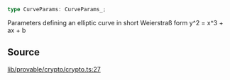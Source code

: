 ```ts
type CurveParams: CurveParams_;
```

Parameters defining an elliptic curve in short Weierstraß form
y^2 = x^3 + ax + b

## Source

[lib/provable/crypto/crypto.ts:27](https://github.com/o1-labs/o1js/blob/72b8e2c2b9aaba4b5c12257bdd63dfe2676a3d99/src/lib/provable/crypto/crypto.ts#L27)
